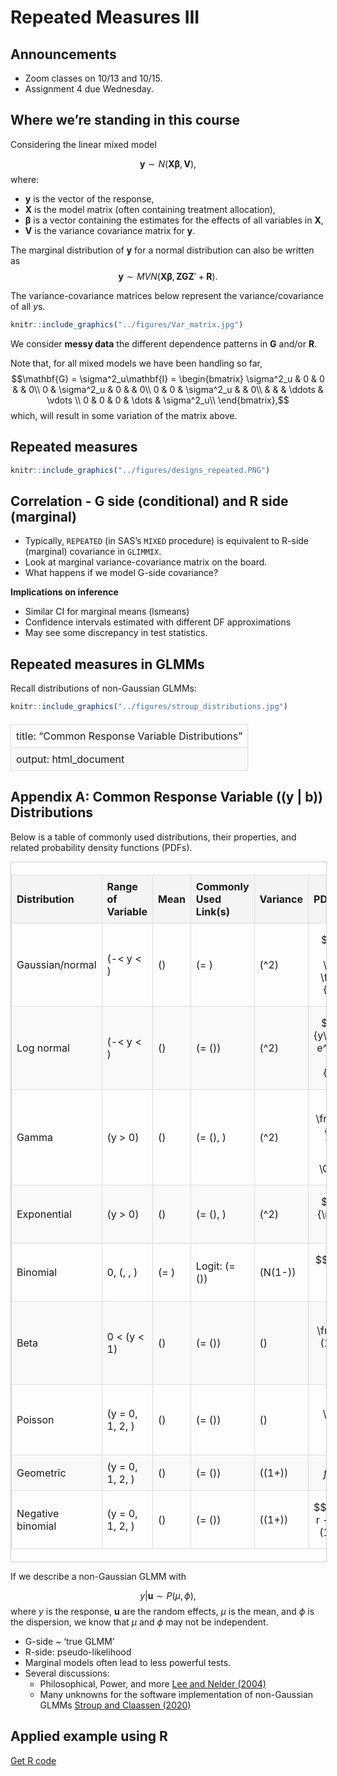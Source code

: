 # Repeated Measures III 

## Announcements 

- Zoom classes on 10/13 and 10/15. 
- Assignment 4 due Wednesday. 

## Where we're standing in this course  

Considering the linear mixed model 

$$\mathbf{y} \sim N(\mathbf{X}\boldsymbol{\beta}, \mathbf{V}),$$
where:

- $\mathbf{y}$ is the vector of the response, 
- $\mathbf{X}$ is the model matrix (often containing treatment allocation), 
- $\boldsymbol{\beta}$ is a vector containing the estimates for the effects of all variables in $\mathbf{X}$, 
- $\mathbf{V}$ is the variance covariance matrix for $\mathbf{y}$. 

The marginal distribution of $\mathbf{y}$ for a normal distribution can also be written as 
$$\mathbf{y} \sim MVN(\mathbf{X}\boldsymbol{\beta}, \mathbf{ZGZ}'+\mathbf{R}).$$

The variance-covariance matrices below represent the variance/covariance of all $y$s.   

```r
knitr::include_graphics("../figures/Var_matrix.jpg")
```

We consider **messy data** the different dependence patterns in $\mathbf{G}$ and/or $\mathbf{R}$. 

Note that, for all mixed models we have been handling so far, 
$$\mathbf{G} = \sigma^2_u\mathbf{I} = 
\begin{bmatrix} 
\sigma^2_u & 0 & 0 & & 0\\
0 & \sigma^2_u & 0 &  & 0\\
0 & 0 & \sigma^2_u &  & 0\\
 &  &  & \ddots & \vdots \\
0 & 0 & 0 & \dots & \sigma^2_u\\
\end{bmatrix},$$
which, will result in some variation of the matrix above. 



## Repeated measures 


```r
knitr::include_graphics("../figures/designs_repeated.PNG")
```

## Correlation - G side (conditional) and R side (marginal)
 
- Typically, `REPEATED` (in SAS's `MIXED` procedure) is equivalent to R-side (marginal) covariance in `GLIMMIX`. 
- Look at marginal variance-covariance matrix on the board. 
- What happens if we model G-side covariance? 

**Implications on inference** 

- Similar CI for marginal means (lsmeans)  
- Confidence intervals estimated with different DF approximations 
- May see some discrepancy in test statistics. 


## Repeated measures in GLMMs 

Recall distributions of non-Gaussian GLMMs:


```r
knitr::include_graphics("../figures/stroup_distributions.jpg")
```

---
title: "Common Response Variable Distributions"
output: html_document
---

## Appendix A: Common Response Variable (\(y | b\)) Distributions

Below is a table of commonly used distributions, their properties, and related probability density functions (PDFs).

<head>
    <meta charset="UTF-8">
    <meta name="viewport" content="width=device-width, initial-scale=1.0">
    <title>GLMMs</title>
    <style>
        .table-wrapper {
            width: 100%; 
            overflow-x: auto; 
            border: 1px solid #ccc; 
        }
        table {
            width: 100%;
            border-collapse: collapse;
            margin: 20px 0;
        }
        th, td {
            border: 1px solid #ddd;
            padding: 8px;
            text-align: left;
        }
        th {
            background-color: #f4f4f4;
            font-weight: bold;
        }
        tr:nth-child(even) {
            background-color: #f9f9f9;
        }
    </style>
</head>

<body>

<div class = "table-wrapper">
<table>
  <thead>
    <tr>
      <th><b>Distribution</b></th>
      <th><b>Range of Variable</b></th>
      <th><b>Mean</b></th>
      <th><b>Commonly Used Link(s)</b></th>
      <th><b>Variance</b></th>
      <th><b>PDF</b></th>
    </tr>
  </thead>
  <tbody>
    <tr>
      <td>Gaussian/normal</td>
      <td>\(-\infty < y < \infty\)</td>
      <td>\(\mu\)</td>
      <td>\(\eta = \mu\)</td>
      <td>\(\sigma^2\)</td>
      <td>$$f(y) = \frac{1}{\sqrt{2\pi \sigma^2}} e^{-\frac{(y-\mu)^2}{2\sigma^2}}$$</td>
    </tr>
    <tr>
      <td>Log normal</td>
      <td>\(-\infty < y < \infty\)</td>
      <td>\(\mu\)</td>
      <td>\(\eta = \log(\mu)\)</td>
      <td>\(\sigma^2\)</td>
      <td>$$f(y) = \frac{1}{y\sigma\sqrt{2\pi}} e^{-\frac{(\log y - \mu)^2}{2\sigma^2}}$$</td>
    </tr>
    <tr>
      <td>Gamma</td>
      <td>\(y > 0\)</td>
      <td>\(\mu\)</td>
      <td>\(\eta = \log(\mu), \frac{1}{\mu}\)</td>
      <td>\(\phi \mu^2\)</td>
      <td>$$f(y) = \frac{y^{\frac{\mu}{\phi} - 1} e^{-\frac{y}{\phi}}}{\phi^{\mu} \Gamma(\mu)}$$</td>
    </tr>
    <tr>
      <td>Exponential</td>
      <td>\(y > 0\)</td>
      <td>\(\mu\)</td>
      <td>\(\eta = \log(\mu), \frac{1}{\mu}\)</td>
      <td>\(\mu^2\)</td>
      <td>$$f(y) = \frac{1}{\mu} e^{-\frac{y}{\mu}}$$</td>
    </tr>
    <tr>
      <td>Binomial</td>
      <td>0, \(\frac{1}{N}, \dots, \frac{N}{N}\)</td>
      <td>\(\pi = \frac{\mu}{N}\)</td>
      <td>Logit: \(\eta = \log\left(\frac{\pi}{1-\pi}\right)\)</td>
      <td>\(N\pi(1-\pi)\)</td>
      <td>$$f(y) = \binom{N}{y} \pi^y (1-\pi)^{N-y}$$</td>
    </tr>
    <tr>
      <td>Beta</td>
      <td>0 < \(y < 1\)</td>
      <td>\(\mu\)</td>
      <td>\(\eta = \log\left(\frac{\mu}{1-\mu}\right)\)</td>
      <td>\(\frac{\mu(1-\mu)}{1+\phi}\)</td>
      <td>$$f(y) = \frac{y^{\alpha-1}(1-y)^{\beta-1}}{B(\alpha, \beta)}$$</td>
    </tr>
    <tr>
      <td>Poisson</td>
      <td>\(y = 0, 1, 2, \dots\)</td>
      <td>\(\lambda\)</td>
      <td>\(\eta = \log(\lambda)\)</td>
      <td>\(\lambda\)</td>
      <td>$$f(y) = \frac{\lambda^y e^{-\lambda}}{y!}$$</td>
    </tr>
    <tr>
      <td>Geometric</td>
      <td>\(y = 0, 1, 2, \dots\)</td>
      <td>\(\lambda\)</td>
      <td>\(\eta = \log(\lambda)\)</td>
      <td>\(\lambda(1+\lambda)\)</td>
      <td>$$f(y) = (1-\lambda)^y \lambda$$</td>
    </tr>
    <tr>
      <td>Negative binomial</td>
      <td>\(y = 0, 1, 2, \dots\)</td>
      <td>\(\lambda\)</td>
      <td>\(\eta = \log(\lambda)\)</td>
      <td>\(\lambda(1+\phi\lambda)\)</td>
      <td>$$f(y) = \binom{y + r - 1}{y} \lambda^r (1-\lambda)^y$$</td>
    </tr>
  </tbody>
</table>
</div>

If we describe a non-Gaussian GLMM with 

$${y}|\boldsymbol{u} \sim P({\mu}, \phi),$$
where $y$ is the response, $\boldsymbol{u}$ are the random effects, $\mu$ is the mean, and $\phi$ is the dispersion, 
we know that $\mu$ and $\phi$ may not be independent. 

- G-side ~ 'true GLMM' 
- R-side: pseudo-likelihood 
- Marginal models often lead to less powerful tests.
- Several discussions:
  - Philosophical, Power, and more [Lee and Nelder (2004)](https://projecteuclid.org/journals/statistical-science/volume-19/issue-2/Conditional-and-Marginal-Models-Another-View/10.1214/088342304000000305.full) 
  - Many unknowns for the software implementation of non-Gaussian GLMMs [Stroup and Claassen (2020)](jstor.org/stable/48736894) 

## Applied example using R  

[Get R code](../scripts/10062025_inclass_rm.Rmd)


